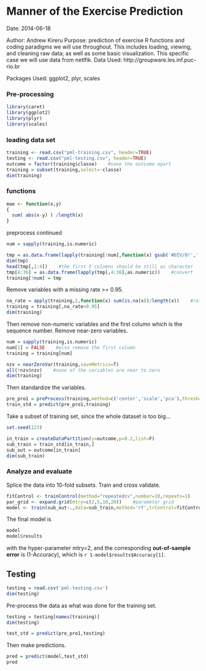  Manner of the Exercise Prediction 
========================================================
Date: 2014-06-18
 
Author: Andrew Kireru 
Purpose: prediction of exercise 
R functions and coding paradigms we will use throughout.
This includes loading, viewing, and cleaning raw data; as well as
some basic visualization. This specific case we will use data from netlfik.
Data Used: http://groupware.les.inf.puc-rio.br

Packages Used: ggplot2, plyr, scales

### Pre-processing
```r
library(caret)
library(ggplot2)
library(plyr)
library(scales)
```
 
### loading data set
 
```r
training <- read.csv("pml-training.csv", header=TRUE)
testing <- read.csv("pml-testing.csv", header=TRUE)
outcome = factor(training$classe)    #save the outcome apart
training = subset(training,select=-classe)
dim(training)
```

### functions

```r
mae <- function(x,y)
{
  sum( abs(x-y) ) /length(x)
}
```

preprocess continued

```r
num = sapply(training,is.numeric)

tmp = as.data.frame(lapply(training[!num],function(x) gsub('#DIV/0!','',x)),stringsAsFactors=F)
dim(tmp)
head(tmp[,1:4])    #the first 3 columns should be still as character
tmp[4:36] = as.data.frame(lapply(tmp[,4:36],as.numeric))    #convert
training[!num] = tmp
```

Remove variables with a missing rate >= 0.95.

```r
na_rate = apply(training,2,function(x) sum(is.na(x))/length(x))    #rate of missingness
training = training[,na_rate<0.95]
dim(training)
```

Then remove non-numeric variables and the first column which is the sequence number. Remove near-zero variables.

```r
num = sapply(training,is.numeric)
num[1] = FALSE    #also remove the first column
training = training[num]

nzv = nearZeroVar(training,saveMetrics=T)
all(!nzv$nzv)    #none of the variables are near to zero
dim(training)
```

Then standardize the variables.

```r
pre_pro1 = preProcess(training,method=c('center','scale','pca'),thresh=0.9)
train_std = predict(pre_pro1,training)
```

Take a subset of training set, since the whole dataset is too big...

```r
set.seed(123)

in_train = createDataPartition(y=outcome,p=0.2,list=F)
sub_train = train_std[in_train,]
sub_out = outcome[in_train]
dim(sub_train)
```

### Analyze and evaluate

Splice the data into 10-fold subsets. Train and cross validate.

```r
fitControl <- trainControl(method="repeatedcv",number=10,repeats=1)    #control of fitting
par_grid <- expand.grid(mtry=c(2,5,10,20))    #parameter grid
model <- train(sub_out~.,data=sub_train,method='rf',trControl=fitControl,tuneGrid=par_grid)
```

The final model is

```r
model
model$results
```

with the hyper-parameter mtry=2, and the corresponding **out-of-sample error** is (1-Accuracy), which is `r 1-model$results$Accuracy[1]`.

## Testing
```r
testing = read.csv('pml-testing.csv')
dim(testing)
```

Pre-process the data as what was done for the training set.

```r
testing = testing[names(training)]
dim(testing)

test_std = predict(pre_pro1,testing)
```

Then make predictions.

```r
pred = predict(model,test_std)
pred
```
